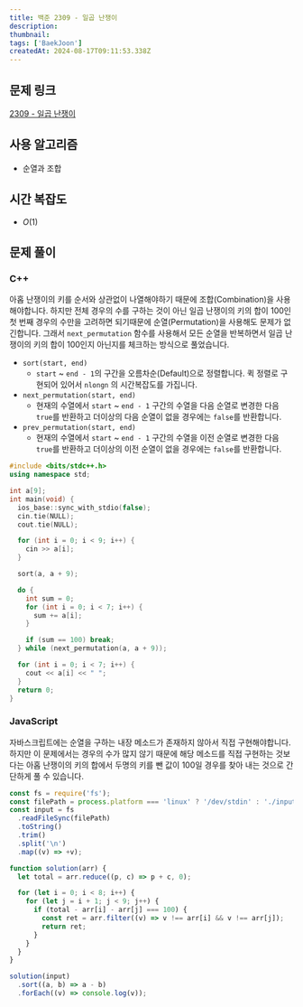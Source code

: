 ```yaml
---
title: 백준 2309 - 일곱 난쟁이
description:
thumbnail:
tags: ['BaekJoon']
createdAt: 2024-08-17T09:11:53.338Z
---
```


## 문제 링크

[2309 - 일곱 난쟁이](https://www.acmicpc.net/problem/2309)

## 사용 알고리즘

- 순열과 조합

## 시간 복잡도

- $O(1)$

## 문제 풀이

### C++

아홉 난쟁이의 키를 순서와 상관없이 나열해야하기 때문에 조합(Combination)을 사용해야합니다. 하지만 전체 경우의 수를 구하는 것이 아닌 일곱 난쟁이의 키의 합이 100인 첫 번째 경우의 수만을 고려하면 되기때문에 순열(Permutation)을 사용해도 문제가 없긴합니다. 그래서 `next_permutation` 함수를 사용해서 모든 순열을 반복하면서 일곱 난쟁이의 키의 합이 100인지 아닌지를 체크하는 방식으로 풀었습니다.

- `sort(start, end)`
  - `start` ~ `end - 1`의 구간을 오름차순(Default)으로 정렬합니다. 퀵 정렬로 구현되어 있어서 `nlongn` 의 시간복잡도를 가집니다.
- `next_permutation(start, end)`
  - 현재의 수열에서 `start` ~ `end - 1` 구간의 수열을 다음 순열로 변경한 다음 `true`를 반환하고 더이상의 다음 순열이 없을 경우에는 `false`를 반환합니다.
- `prev_permutation(start, end)`
  - 현재의 수열에서 `start` ~ `end - 1` 구간의 수열을 이전 순열로 변경한 다음 `true`를 반환하고 더이상의 이전 순열이 없을 경우에는 `false`를 반환합니다.

```cpp title="C++"
#include <bits/stdc++.h>
using namespace std;

int a[9];
int main(void) {
  ios_base::sync_with_stdio(false);
  cin.tie(NULL);
  cout.tie(NULL);

  for (int i = 0; i < 9; i++) {
    cin >> a[i];
  }

  sort(a, a + 9);

  do {
    int sum = 0;
    for (int i = 0; i < 7; i++) {
      sum += a[i];
    }

    if (sum == 100) break;
  } while (next_permutation(a, a + 9));

  for (int i = 0; i < 7; i++) {
    cout << a[i] << " ";
  }
  return 0;
}
```

### JavaScript

자바스크립트에는 순열을 구하는 내장 메소드가 존재하지 않아서 직접 구현해야합니다. 하지만 이 문제에서는 경우의 수가 많지 않기 때문에 해당 메소드를 직접 구현하는 것보다는 아홉 난쟁이의 키의 합에서 두명의 키를 뺀 값이 100일 경우를 찾아 내는 것으로 간단하게 풀 수 있습니다.

```js title="JavaScript"
const fs = require('fs');
const filePath = process.platform === 'linux' ? '/dev/stdin' : './input.txt';
const input = fs
  .readFileSync(filePath)
  .toString()
  .trim()
  .split('\n')
  .map((v) => +v);

function solution(arr) {
  let total = arr.reduce((p, c) => p + c, 0);

  for (let i = 0; i < 8; i++) {
    for (let j = i + 1; j < 9; j++) {
      if (total - arr[i] - arr[j] === 100) {
        const ret = arr.filter((v) => v !== arr[i] && v !== arr[j]);
        return ret;
      }
    }
  }
}

solution(input)
  .sort((a, b) => a - b)
  .forEach((v) => console.log(v));
```

<br />

